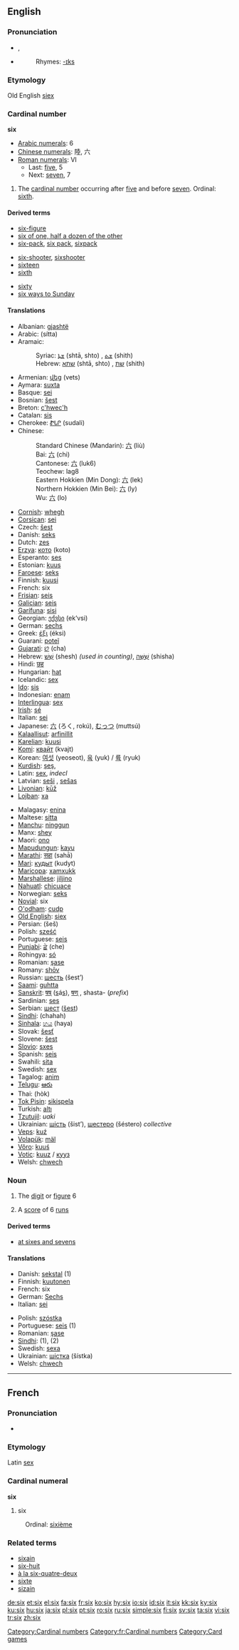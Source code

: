 {{wikipedia}}
==English==

{{rank|sun|cut|everything|498|six|comes|stand|past}}

===Pronunciation===
*{{IPA|/ˈsɪks/}}, {{SAMPA|/"sIks/}}
*{{audio|en-us-six.ogg|Audio (US)}}
*:Rhymes: [[Rhymes:English:-ɪks|-ɪks]]

===Etymology===
Old English [[siex]]

===Cardinal number===
'''six'''
*[[w:Arabic numerals|Arabic numerals]]: 6
*[[w:Chinese numerals|Chinese numerals]]: 陸, 六
*[[w:Roman numerals|Roman numerals]]: VI
**Last: [[five]], 5
**Next: [[seven]], 7

# The [[cardinal number]] occurring after [[five]] and before [[seven]]. Ordinal: [[sixth]].

====Derived terms====
{{top3}}
*[[six-figure]]
*[[six of one, half a dozen of the other]]
*[[six-pack]], [[six pack]], [[sixpack]]
{{mid3}}
*[[six-shooter]], [[sixshooter]]
*[[sixteen]]
*[[sixth]]
{{mid3}}
*[[sixty]]
*[[six ways to Sunday]]
{{bottom}}

====Translations====
{{top}}
*Albanian: [[gjashtë]]
*Arabic: {{ARchar|[[ستة|ستّة]]}} (sítta)
*Aramaic:
*:Syriac: [[ܫܬܐ]] (shtā, shto) {{m}}, [[ܫܬ]] (shith) {{f}}
*:Hebrew: [[שתא]] (shtā, shto) {{m}}, [[שת]] (shith) {{f}} 
*Armenian: [[վեց ]] (vets)
*Aymara: [[suxta]]
*Basque: [[sei]]
*Bosnian: [[šest]]
*Breton: [[c'hwec'h]]
*Catalan: [[sis]]
*Cherokee: [[ᏑᏓᎵ]] (sudali)
*Chinese:
*:Standard Chinese (Mandarin): [[六]] (liù)
*:Bai: [[六]] (chi)
*:Cantonese: [[六]] (luk6)
*:Teochew: lag8
*:Eastern Hokkien (Min Dong): [[六]] (lek) 
*:Northern Hokkien (Min Bei): [[六]] (ly)
*:Wu: [[六]] (lo)
*[[Cornish]]: [[whegh]]
*[[Corsican]]: [[sei]]
*Czech: [[šest]]
*Danish: [[seks]]
*Dutch: [[zes]]
*[[Erzya]]: [[кото]] (koto)
*Esperanto: [[ses]]
*Estonian: [[kuus]]
*[[Faroese]]: [[seks]]
*Finnish: [[kuusi]]
*French: six
*[[Frisian]]: [[seis]]
*[[Galician]]: [[seis]]
*[[Garífuna]]: [[sisi]]
*Georgian: [[ექვსი]] (ek‘vsi)
*German: [[sechs]]
*Greek: [[έξι]] (éksi)
*Guaraní: [[poteĩ]]
*[[Gujarati]]: [[છ]] (cha)
*Hebrew: [[שש|שֵׁשׁ]] (shesh) {{f}} ''(used in counting)'', [[שישה|שִׁשָּׁה]] {{m}} (shisha)
*Hindi: [[छह]]
*Hungarian: [[hat]]
*Icelandic: [[sex]]
*[[Ido]]: [[sis]]
*Indonesian: [[enam]]
*[[Interlingua]]: [[sex]]
*[[Irish]]: [[sé]]
*Italian: [[sei]]
*Japanese: [[六]] (ろく, rokú), [[むっつ]] (muttsú)
*[[Kalaallisut]]: [[arfinillit]]
*[[Karelian]]: [[kuusi]]
*[[Komi]]: [[квайт]] (kvajt)
*Korean: [[여섯]] (yeoseot), [[육]] (yuk) / [[륙]] (ryuk)
*[[Kurdish]]: [[şeş]], {{KUchar|[[شه‌ش]]}}
*Latin: [[sex]], ''indecl''
*Latvian: [[seši]] {{m}}, [[sešas]] {{f}}
*[[Livonian]]: [[kūž]]
*[[Lojban]]: [[xa]]
{{mid}}
*Malagasy: [[enina]]
*Maltese: [[sitta]]
*[[Manchu]]: [[ninggun]]
*Manx: [[shey]]
*Maori: [[ono#Maori|ono]]
*[[Mapudungun]]: [[kayu]]
*[[Marathi]]: [[सहा]] (sahā)
*[[Mari]]: [[кудыт]] (kudyt)
*[[Maricopa]]: [[xamxukk]]
*[[Marshallese]]: [[jiljino]]
*[[Nahuatl]]: [[chicuace]]
*Norwegian: [[seks]]
*[[Novial]]: six
*[[O'odham]]: [[cudp]]
*[[Old English]]: [[siex]]
*Persian: {{FAchar|[[شش|شِش]]}} (šeš)
*Polish: [[sześć]]
*Portuguese: [[seis]]
*[[Punjabi]]: [[ਛੇ]] (che)
*Rohingya: [[só]]
*Romanian: [[şase]]
*Romany: [[shōv]]
*Russian: [[шесть]] (šest’)
*[[Saami]]: [[guhtta]]
*[[Sanskrit]]: [[षष्]] (<u>s</u>á<u>s</u>), [[षण्]] {{Unicode|(ṣaṇ)}}, shasta- (''prefix'')
*Sardinian: [[ses]]
*Serbian: [[шест]] ([[šest]])
*[[Sindhi]]: {{SDchar|[[ڇَهَه]]}} (chahah)
*[[Sinhala]]: [[හය]] (haya)
*Slovak: [[šesť]]
*Slovene: [[šest]]
*[[Slovio]]: [[sxes]]
*Spanish: [[seis]]
*Swahili: [[sita]]
*Swedish: [[sex]]
*Tagalog: [[anim]]
*[[Telugu]]: [[ఆరు]]
*Thai: {{THchar|[[หก]]}} (hòk)
*[[Tok Pisin]]: [[sikispela]]
*Turkish: [[altı]]
*[[Tzutujil]]: ''uaki''
*Ukrainian: [[шість]] (šіst’), [[шестеро]] (šéstero) ''collective'' 
*[[Veps]]: [[kuź]]
*[[Volapük]]: [[mäl]]
*[[Võro]]: [[kuuś]]
*[[Votic]]: [[kuuz]] / [[кууз]]
*Welsh: [[chwech]]
{{bottom}}

===Noun===
{{en-noun|six|es}}

# The [[digit]] or [[figure]] 6
# {{Cricket}} A [[score]] of 6 [[run]]s

====Derived terms====
*[[at sixes and sevens]]

====Translations====
{{rfc-trans}}
{{top}}
*Danish: [[sekstal]] {{n}} (1)
*Finnish: [[kuutonen]]
*French: six {{m}}
*German: [[Sechs]] {{f}}
*Italian: [[sei]] {{m}}
{{mid}}
*Polish: [[szóstka]] {{f}}
*Portuguese: [[seis]] {{m}} (1)
*Romanian: [[şase]] {{m}}
*[[Sindhi]]: {{SDchar|[[ڇَهَه]]}} (1), {{SDchar|[[ڇَڪو]]}} (2)
*Swedish: [[sexa]]
*Ukrainian: [[шістка]] (šístka) {{f}}
*Welsh: [[chwech]]
{{bottom}}


----

==French==
===Pronunciation===
*{{audio|Fr-Six-fr-Paris.ogg|Audio (FR)}}
===Etymology===
Latin [[sex]]
===Cardinal numeral===
'''six'''
# six
:Ordinal: [[sixième]]

===Related terms===
*[[sixain]]
*[[six-huit]]
*[[à la six-quatre-deux]]
*[[sixte]]
*[[sizain]]

[[Category:Cardinal numbers]]
[[Category:fr:Cardinal numbers]]
[[Category:Card games]]

[[de:six]]
[[et:six]]
[[el:six]]
[[fa:six]]
[[fr:six]]
[[ko:six]]
[[hy:six]]
[[io:six]]
[[id:six]]
[[it:six]]
[[kk:six]]
[[ky:six]]
[[ku:six]]
[[hu:six]]
[[ja:six]]
[[pl:six]]
[[pt:six]]
[[ro:six]]
[[ru:six]]
[[simple:six]]
[[fi:six]]
[[sv:six]]
[[ta:six]]
[[vi:six]]
[[tr:six]]
[[zh:six]]
